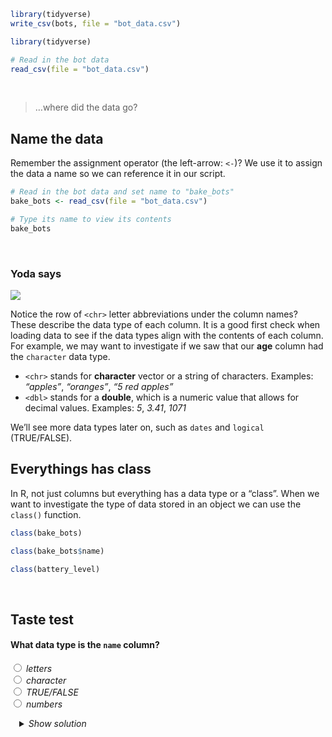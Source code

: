 


```r
library(tidyverse)
write_csv(bots, file = "bot_data.csv")
```


```r
library(tidyverse)

# Read in the bot data
read_csv(file = "bot_data.csv")
```

<br>

> ...where did the data go? 


## Name the data {-}

Remember the assignment operator (the left-arrow: `<-`)?  We use it to assign the data a name so we can reference it in our script. 

```r
# Read in the bot data and set name to "bake_bots"
bake_bots <- read_csv(file = "bot_data.csv")

# Type its name to view its contents
bake_bots
```

<br>


<div class="yoda">
###  Yoda says {-}

<img src="../images/yoda_baby_sq.png" class="yoda-img">

Notice the row of `<chr>` letter abbreviations under the column names? These describe the data type of each column. It is a good first check when loading data to see if the data types align with the contents of each column. For example, we may want to investigate if we saw that our **age** column had the `character` data type.

- `<chr>` stands for __character__ vector or a string of characters. Examples: _"apples"_, _"oranges"_, _"5 red apples"_  
- `<dbl>` stands for a __double__, which is a numeric value that allows for decimal values. Examples: _5_, _3.41_, _1071_ 

We'll see more data types later on, such as `dates` and `logical` (TRUE/FALSE).
</div>


## Everythings has class {-}

In R, not just columns but everything has a data type or a "class". When we want to investigate the type of data stored in an object we can use the `class()` function.


```r
class(bake_bots)

class(bake_bots$name)

class(battery_level)
```

<br>

<div class="quiz">

<h2><i class="fas fa-cookie-bite" aria-hidden="true" style="color: gray;"></i> Taste test </h2>

<h4>What data type is the `name` column?</h4>


<input type="radio" name="type"> _letters_        <br> 
<input type="radio" name="type"> _character_      <br> 
<input type="radio" name="type"> _TRUE/FALSE_     <br> 
<input type="radio" name="type"> _numbers_        <br> 

<details style="margin-left: 14px;">
<summary class = "btn_blue">_Show solution_</summary>
<p>
<i class="fa fa-check" aria-hidden="true" style="color: green;"></i> `character` 
</p>
</details>

</div>

